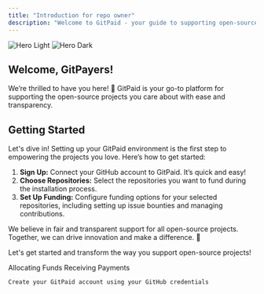 ```yaml
---
title: "Introduction for repo owner"
description: "Welcome to GitPaid - your guide to supporting open-source projects."
---
```


<img
  className="block dark:hidden"
  src="images/hero_git_light.png"
  alt="Hero Light"
/>
<img
  className="hidden dark:block"
  src="images/hero_git_light.png"
  alt="Hero Dark"
/>

## Welcome, GitPayers!

We’re thrilled to have you here! 🎉 GitPaid is your go-to platform for supporting the open-source projects you care about with ease and transparency.

## Getting Started

Let's dive in! Setting up your GitPaid environment is the first step to empowering the projects you love. Here’s how to get started:

<ol>
  <li>
    <strong>Sign Up:</strong> Connect your GitHub account to GitPaid. It’s quick
    and easy!
  </li>
  <li>
    <strong>Choose Repositories:</strong> Select the repositories you want to
    fund during the installation process.
  </li>
  <li>
    <strong>Set Up Funding:</strong> Configure funding options for your selected
    repositories, including setting up issue bounties and managing
    contributions.
  </li>
</ol>

We believe in fair and transparent support for all open-source projects. Together, we can drive innovation and make a difference. 🚀

Let's get started and transform the way you support open-source projects!

<CardGroup cols={2}>
<Card
    title="Allocating Funds"
    icon="user-plus"
    href="/repo-owners/allocating-funds"
  >
  Allocating Funds
  </Card>
  <Card
    title="Receiving Payment"
    icon="handshake"
    href="/repo-owners/receiving-payments"
  >
    Receiving Payments
  </Card>
  
    Create your GitPaid account using your GitHub credentials
  </Card>
  </CardGroup>
